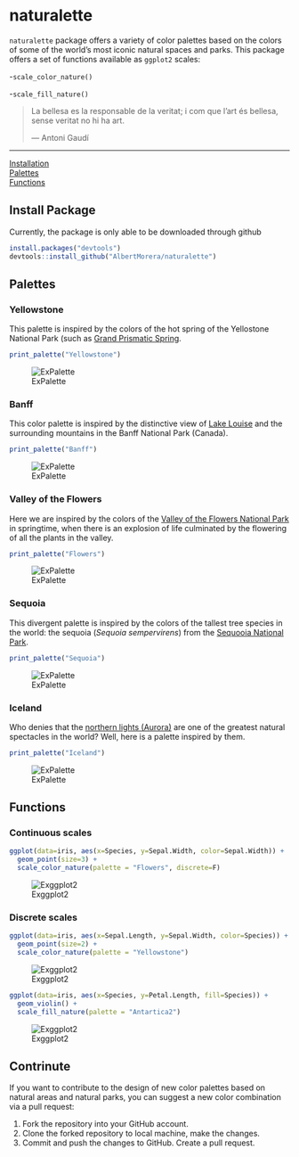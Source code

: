 # naturalette
`naturalette` package offers a variety of color palettes based on the colors of some of the world's most iconic natural spaces and parks. This package offers a set of functions available as `ggplot2` scales:

-`scale_color_nature()`

-`scale_fill_nature()`


> La bellesa es la responsable de la veritat; i com que l'art és bellesa, sense veritat no hi ha art.
>
> --- Antoni Gaudí

***
[Installation](#install-package)  
[Palettes](#palettes)  
[Functions](#functions) 

## Install Package
Currently, the package is only able to be downloaded through github

```{r}
install.packages("devtools") 
devtools::install_github("AlbertMorera/naturalette") 
```

## Palettes

### Yellowstone
This palette is inspired by the colors of the hot spring of the Yellostone National Park (such as [Grand Prismatic Spring](https://en.wikipedia.org/wiki/Grand_Prismatic_Spring). 
```{r}
print_palette("Yellowstone")
```
![ExPalette](palettes/examples_palettes/Yellowstone.png)

### Banff
This color palette is inspired by the distinctive view of [Lake Louise](https://en.wikipedia.org/wiki/Lake_Louise_(Alberta)) and the surrounding mountains in the Banff National Park (Canada). 
```{r}
print_palette("Banff")
```
![ExPalette](palettes/examples_palettes/Banff.png)

### Valley of the Flowers
Here we are inspired by the colors of the [Valley of the Flowers National Park](https://en.wikipedia.org/wiki/Valley_of_Flowers_National_Park) in springtime, when there is an explosion of life culminated by the flowering of all the plants in the valley.
```{r}
print_palette("Flowers")
```
![ExPalette](palettes/examples_palettes/Flowers.png)

### Sequoia
This divergent palette is inspired by the colors of the tallest tree species in the world: the sequoia (_Sequoia sempervirens_) from the [Sequooia National Park](https://en.wikipedia.org/wiki/Sequoia_National_Park).
```{r}
print_palette("Sequoia")
```
![ExPalette](palettes/examples_palettes/Sequoia.png)

### Iceland
Who denies that the [northern lights (Aurora)](https://en.wikipedia.org/wiki/Aurora) are one of the greatest natural spectacles in the world? Well, here is a palette inspired by them.
```{r}
print_palette("Iceland")
```
![ExPalette](palettes/examples_palettes/Iceland.png)




## Functions

### Continuous scales
```{r}
ggplot(data=iris, aes(x=Species, y=Sepal.Width, color=Sepal.Width)) +
  geom_point(size=3) +
  scale_color_nature(palette = "Flowers", discrete=F)
```
![Exggplot2](palettes/examples_ggplot2/ggplot2_ex_1.png)

### Discrete scales
```{r}
ggplot(data=iris, aes(x=Sepal.Length, y=Sepal.Width, color=Species)) +
  geom_point(size=2) +
  scale_color_nature(palette = "Yellowstone")
```
![Exggplot2](palettes/examples_ggplot2/ggplot2_ex_2.png)

```{r}
ggplot(data=iris, aes(x=Species, y=Petal.Length, fill=Species)) +
  geom_violin() +
  scale_fill_nature(palette = "Antartica2")
```
![Exggplot2](palettes/examples_ggplot2/ggplot2_ex_3.png)


## Contrinute

If you want to contribute to the design of new color palettes based on natural areas and natural parks, you can suggest a new color combination via a pull request:

1. Fork the repository into your GitHub account.
2. Clone the forked repository to local machine, make the changes.
3. Commit and push the changes to GitHub. Create a pull request.

